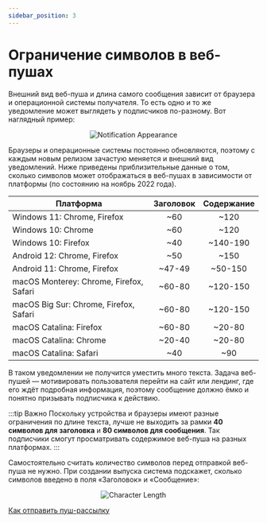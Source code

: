 ```yaml
---
sidebar_position: 3
---
```



# Ограничение символов в веб-пушах

Внешний вид веб-пуша и длина самого сообщения зависит от браузера и операционной системы получателя. То есть одно и то же уведомление может выглядеть у подписчиков по-разному. Вот наглядный пример:

<p align="center">
  <img src={notificationAppearance} alt="Notification Appearance" />
</p>

Браузеры и операционные системы постоянно обновляются, поэтому с каждым новым релизом зачастую меняется и внешний вид уведомлений. Ниже приведены приблизительные данные о том, сколько символов может отображаться в веб-пушах в зависимости от платформы (по состоянию на ноябрь 2022 года).

| Платформа                               | Заголовок | Содержание |
| --------------------------------------- | :-------: | :--------: |
| Windows 11: Chrome, Firefox             |    ~60    |    ~120    |
| Windows 10: Chrome                      |    ~60    |    ~120    |
| Windows 10: Firefox                     |    ~40    |  ~140-190  |
| Android 12: Chrome, Firefox             |    ~50    |    ~150    |
| Android 11: Chrome, Firefox             |  ~47-49   |  ~50-150   |
| macOS Monterey: Chrome, Firefox, Safari |  ~60-80   |  ~120-150  |
| macOS Big Sur: Chrome, Firefox, Safari  |  ~60-80   |  ~120-150  |
| macOS Catalina: Firefox                 |  ~60-80   |   ~20-80   |
| macOS Catalina: Chrome                  |  ~20-40   |   ~20-80   |
| macOS Catalina: Safari                  |    ~40    |    ~90     |

В таком уведомлении не получится уместить много текста. Задача веб-пушей — мотивировать пользователя перейти на сайт или лендинг, где его ждёт подробная информация, поэтому сообщение должно ёмко и понятно призывать подписчика к действию.

:::tip Важно
Поскольку устройства и браузеры имеют разные ограничения по длине текста, лучше не выходить за рамки **40 символов для заголовка** и **80 символов для сообщения**. Так подписчики смогут просматривать содержимое веб-пуша на разных платформах.
:::

Самостоятельно считать количество символов перед отправкой веб-пуша не нужно. При создании выпуска система подскажет, сколько символов введено в поля «Заголовок» и «Сообщение»:

<p align="center">
  <img src={characterLength} alt="Character Length" />
</p>

[Как отправить пуш-рассылку](./how-to-create-web-push-campaign.md)
